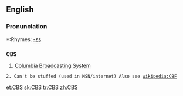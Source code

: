 ==English==

===Pronunciation===
*:Rhymes: [[Rhymes:English:-ɛs|-ɛs]]

==={{initialism}}===
'''CBS'''

# [[wikipedia:CBS|Columbia Broadcasting System]]

 2. Can't be stuffed (used in MSN/internet) Also see [[wikipedia:CBF]]
[[et:CBS]]
[[sk:CBS]]
[[tr:CBS]]
[[zh:CBS]]